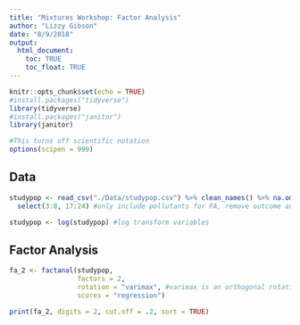 ```yaml
---
title: "Mixtures Workshop: Factor Analysis"
author: "Lizzy Gibson"
date: "8/9/2018"
output: 
  html_document:
    toc: TRUE
    toc_float: TRUE
---
```


```r
knitr::opts_chunk$set(echo = TRUE)
#install.packages("tidyverse")
library(tidyverse)
#install.packages("janitor")
library(janitor)

#This turns off scientific notation
options(scipen = 999)
```

## Data
```r
studypop <- read_csv("./Data/studypop.csv") %>% clean_names() %>% na.omit() %>% 
  select(3:8, 17:24) #only include pollutants for FA, remove outcome and covariates

studypop <- log(studypop) #log transform variables
```

## Factor Analysis
```r
fa_2 <- factanal(studypop, 
                 factors = 2,
                 rotation = "varimax", #varimax is an orthogonal rotation
                 scores = "regression")

print(fa_2, digits = 2, cut.off = .2, sort = TRUE)
```

